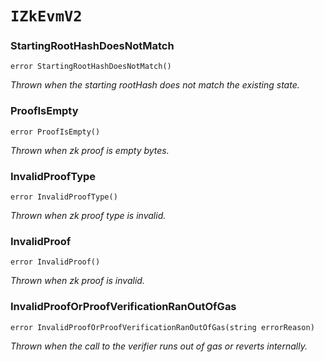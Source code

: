 # `IZkEvmV2`

### StartingRootHashDoesNotMatch

```solidity
error StartingRootHashDoesNotMatch()
```

_Thrown when the starting rootHash does not match the existing state._

### ProofIsEmpty

```solidity
error ProofIsEmpty()
```

_Thrown when zk proof is empty bytes._

### InvalidProofType

```solidity
error InvalidProofType()
```

_Thrown when zk proof type is invalid._

### InvalidProof

```solidity
error InvalidProof()
```

_Thrown when zk proof is invalid._

### InvalidProofOrProofVerificationRanOutOfGas

```solidity
error InvalidProofOrProofVerificationRanOutOfGas(string errorReason)
```

_Thrown when the call to the verifier runs out of gas or reverts internally._

